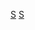 {{asbox
| image     = Lunar eclipse.svg
| pix       =
| subject   = 
| qualifier = 與[[月食]]相關
| category  = 月食小作品
| tempsort  = 
| name      = Template:Lunar-eclipse-stub
}}<noinclude>
[[Category:天文學小作品模板|S]]
[[Category:月食模板|S]]
</noinclude>